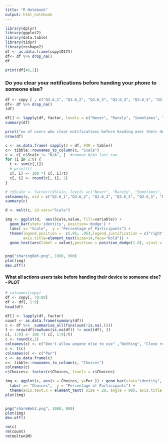 ```yaml
---
title: "R Notebook"
output: html_notebook
---
```



```r
library(dplyr)
library(ggplot2)
library(data.table)
library(tidyr)
library(reshape2)
df <- as.data.frame(copy$Q171)
df<- df %>% drop_na()
df
```

```r
print(df[46,1])
```

### Do you clear your notifications before handing your phone to someone else?
```r
df <- copy [ , c("Q3.6_1", "Q3.6_2", "Q3.6_3", "Q3.6_4", "Q3.6_5", "Q3.6_6", "Q3.6_7") ]
df<- df %>% drop_na()
(df)

df[] <- lapply(df, factor, levels = c("Never", "Rarely", "Sometimes", "Always", "N/A")) 
summary(df)

print("no of users who clear notifications before handing over their device:")
nrow(df)
```

```r
c <- as.data.frame( sapply(X = df, FUN = table))
c<- tibble::rownames_to_column(c, "Scale")
c <- c[ c$Scale != "N/A", ]  #remove N/As last row
for (i in 2:8) {
  t <- sum(c[,i])
  # print(t)
  c[, i] <- 100 *( c[, i]/t)
  c[, i] <- round(c[, i], 2)
}

# c$Scale <- factor(c$Scale, levels =c("Never", "Rarely", "Sometimes", "Always", "N/A"), ordered = TRUE)
setnames(c, old = c("Q3.6_1","Q3.6_2", "Q3.6_3", "Q3.6_4", "Q3.6_5", "Q3.6_6", "Q3.6_7"), new = c('Spouse', 'Siblings', "Parents", "Children older than 13", "Friends", "Colleagues", "Strangers"))
summary(c)

d <- melt(c, id.vars="Scale")
```

```r
img <- ggplot(d,  aes(Scale,value, fill=variable)) +
  geom_bar(stat='identity', position='dodge') +  
  labs( x= "Scale",  y = "Percentage of Participants") + 
  theme(legend.position =  c(.95, .95),legend.justification = c("right", "top"), legend.text = element_text(size = 20), axis.text.x = element_text(face = "bold", size = 20, angle = 15), axis.title.y = element_text(size = 20, angle = 90), axis.text=element_text(size=15),
        axis.title=element_text(size=14,face="bold")) + 
  geom_text(aes(label = value),position = position_dodge(1.0), vjust = 0, size= 5.5)


png("sharingBeh.png", 1080, 900)
plot(img)
dev.off()
```


#### What all actions users take before handing their device to someone else?- PLOT
```r
# colnames(copy)
df <- copy[, 70:80]
df <- df[, 1:9]
head(df)
```

```r
df[] <- lapply(df, factor)
count <- as.data.frame(summary(df))
c <- df %>%  summarise_all(funs(sum(!is.na(.))))
t <- nrow(df[rowSums(is.na(df)) != ncol(df), ])
c[, 1:9] <- 100 *( c[, 1:9]/t)
c <- round(c,2)
colnames(c) <- c("Don't allow anyone else to use" ,"Nothing", "Close running applications", "Clear notifications", "Enable guest mode/second space", "Enable app locks", "Change accessibility settings", "Watch over the other person's use", "Check all the applications used")
c <- t(c)
colnames(c) <- c("Per")
c <- as.data.frame(c)
c<- tibble::rownames_to_column(c, "Choices")
colnames(c)
c$Choices<- factor(c$Choices, levels = c$Choices)
```

```r
img <- ggplot(c, aes(x = Choices, y=Per )) + geom_bar(stat="identity", fill = "cornflowerblue",color="black")+ 
  labs( x= "Choices",  y = "Percentage of Participants") + 
  theme(axis.text.x = element_text( size = 20, angle = 90), axis.title.y = element_text(size = 20, angle = 90), axis.text=element_text(size=15),axis.title=element_text(size=14,face="bold")) + geom_text(aes(label = Per),vjust = 1.5, size= 6.5)
plot(img)


png("shareBeh2.png", 1080, 900)
plot(img)
dev.off()

rm(c)
rm(count)
rm(moltenSM)
```





